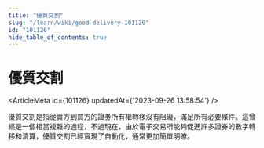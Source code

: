 ```yaml
---
title: "優質交割"
slug: "/learn/wiki/good-delivery-101126"
id: "101126"
hide_table_of_contents: true
---
```



# 優質交割

<ArticleMeta id={101126} updatedAt={'2023-09-26 13:58:54'} />
<div className='border-solid border-b border-t-0 my-4 border-[var(--ifm-color-gray-300)]' />

優質交割是指從賣方到買方的證券所有權轉移沒有阻礙，滿足所有必要條件。這曾經是一個相當複雜的過程，不過現在，由於電子交易所能夠促進許多證券的數字轉移和清算，優質交割已經實現了自動化，通常更加簡單明瞭。
